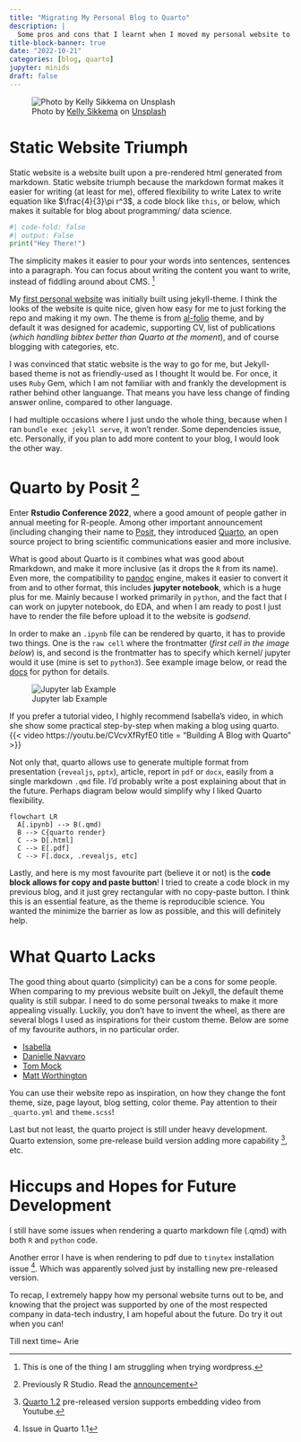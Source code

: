 ```yaml
---
title: "Migrating My Personal Blog to Quarto"
description: |
  Some pros and cons that I learnt when I moved my personal website to Quarto from Jekyll-based theme. Difficulties along the way, and what I hoped to be the future of Quarto.
title-block-banner: true
date: "2022-10-21"
categories: [blog, quarto]
jupyter: minids
draft: false
---
```


![Photo by <a href="https://unsplash.com/@kellysikkema?utm_source=unsplash&utm_medium=referral&utm_content=creditCopyText">Kelly Sikkema</a> on <a href="https://unsplash.com/s/photos/paper?utm_source=unsplash&utm_medium=referral&utm_content=creditCopyText">Unsplash</a>
  ](image.jpeg)

# Static Website Triumph
Static website is a website built upon a pre-rendered html generated from markdown. Static website triumph because the markdown format makes it easier for writing (at least for me), offered flexibility to write Latex to write equation like $\frac{4}{3}\pi r^3$, a code block like `this`, or below, which makes it suitable for blog about programming/ data science. 

```python
#| code-fold: false
#| output: False
print("Hey There!")
```

The simplicity makes it easier to pour your words into sentences, sentences into a paragraph. You can focus about writing the content you want to write, instead of fiddling around about CMS. [^1]

[^1]: This is one of the thing I am struggling when trying wordpress.

My [first personal website](https://ariewjy.github.io/old-blog-jekyll/) was initially built using jekyll-theme. I think the looks of the website is quite nice, given how easy for me to just forking the repo and making it my own. The theme is from [al-folio](https://github.com/alshedivat/al-folio) theme, and by default it was designed for academic, supporting CV, list of publications (_which handling bibtex better than Quarto at the moment_), and of course blogging with categories, etc. 

I was convinced that static website is the way to go for me, but Jekyll-based theme is not as friendly-used as I thought It would be. For once, it uses `Ruby` Gem, which I am not familiar with and frankly the development is rather behind other languange. That means you have less change of finding answer online, compared to other language. 

:::{.callout-tip}
I had multiple occasions where I just undo the whole thing, because when I ran `bundle exec jekyll serve`, it won't render. Some dependencies issue, etc. Personally, if you plan to add more content to your blog, I would look the other way. 
:::

# Quarto by Posit [^2]
[^2]: Previously R Studio. Read the [announcement](https://www.rstudio.com/blog/rstudio-is-becoming-posit/)

Enter **Rstudio Conference 2022**, where a good amount of people gather in annual meeting for R-people. Among other important announcement (including changing their name to [Posit](https://www.rstudio.com/blog/rstudio-is-becoming-posit/), they introduced [Quarto](https://quarto.org/), an open source project to bring scientific communications easier and more inclusive. 

What is good about Quarto is it combines what was good about Rmarkdown, and make it more inclusive (as it drops the `R` from its name). Even more, the compatibility to [pandoc](https://pandoc.org/) engine, makes it easier to convert it from and to other format, this includes **jupyter notebook**, which is a huge plus for me. Mainly because I worked primarily in `python`, and the fact that I can work on jupyter notebook, do EDA, and when I am ready to post I just have to render the file before upload it to the website is _godsend_.

::: {.callout-note}
In order to make an `.ipynb` file can be rendered by quarto, it has to provide two things. One is the `raw cell` where the frontmatter (_first cell in the image below_) is, and second is the frontmatter has to specify which kernel/ jupyter would it use (mine is set to `python3`). See example image below, or read the [docs](https://quarto.org/docs/tools/images/jupyter-lab.png) for python for details. 
:::

![Jupyter lab Example](/posts/02-migrating-to-quarto/jupyter-lab.png)

If you prefer a tutorial video, I highly recommend Isabella's video, in which she show some practical step-by-step when making a blog using quarto. {{< video https://youtu.be/CVcvXfRyfE0 title = "Building A Blog with Quarto" >}}

Not only that, quarto allows use to generate multiple format from presentation (`revealjs`, `pptx`), article, report in `pdf` or `docx`, easily from a single markdown `.qmd` file. I'd probably write a post explaining about that in the future. Perhaps diagram below would simplify why I liked Quarto flexibility.

```mermaid
flowchart LR
  A[.ipynb] --> B(.qmd)
  B --> C{quarto render}
  C --> D[.html]
  C --> E[.pdf]
  C --> F[.docx, .revealjs, etc]
```

Lastly, and here is my most favourite part (believe it or not) is the **code block allows for copy and paste button**! I tried to create a code block in my previous blog, and it just grey rectangular with no copy-paste button. I think this is an essential feature, as the theme is reproducible science. You wanted the minimize the barrier as low as possible, and this will definitely help.

<!-- ![Copy-button](/posts/02-migrating-to-quarto/code-enabled-copy-paste.gif) -->

# What Quarto Lacks
The good thing about quarto (simplicity) can be a cons for some people. When comparing to my previous website built on Jekyll, the default theme quality is still subpar. I need to do some personal tweaks to make it more appealing visually. Luckily, you don't have to invent the wheel, as there are several blogs I used as inspirations for their custom theme. Below are some of my favourite authors, in no particular order.

- [Isabella](https://ivelasq.rbind.io/)
- [Danielle Navvaro](https://blog.djnavarro.net/)
- [Tom Mock](https://themockup.blog/)
- [Matt Worthington](https://www.mrworthington.com/)

::: {.callout-tip}
You can use their website repo as inspiration, on how they change the font theme, size, page layout, blog setting, color theme. Pay attention to their `_quarto.yml` and `theme.scss`!
:::

Last but not least, the quarto project is still under heavy development. Quarto extension, some pre-release build version adding more capability [^3], etc.

[^3]: [Quarto 1.2](https://quarto.org/docs/download/prerelease.html) pre-released version supports embedding video from Youtube. 

# Hiccups and Hopes for Future Development
I still have some issues when rendering a quarto markdown file (.qmd) with both `R` and `python` code. 

Another error I have is when rendering to pdf due to `tinytex` installation issue [^4]. Which was apparently solved just by installing new pre-released version. 

[^4]: Issue in Quarto 1.1

::: {.callout}
To recap, I extremely happy how my personal website turns out to be, and knowing that the project was supported by one of the most respected company in data-tech industry, I am hopeful about the future. Do try it out when you can! 
:::


Till next time~
Arie